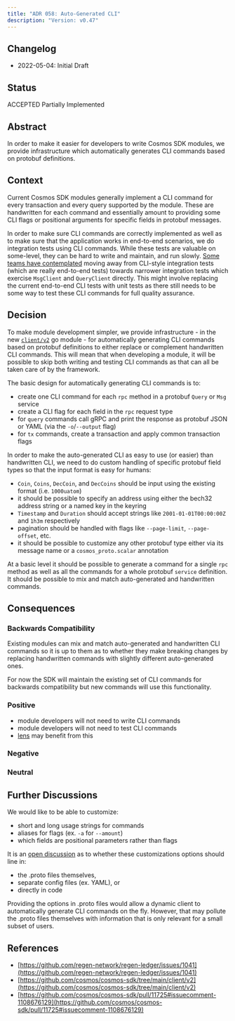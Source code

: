 ```yaml
---
title: "ADR 058: Auto-Generated CLI"
description: "Version: v0.47"
---
```


## Changelog[​](#changelog "Direct link to Changelog")

* 2022-05-04: Initial Draft

## Status[​](#status "Direct link to Status")

ACCEPTED Partially Implemented

## Abstract[​](#abstract "Direct link to Abstract")

In order to make it easier for developers to write Cosmos SDK modules, we provide infrastructure which automatically generates CLI commands based on protobuf definitions.

## Context[​](#context "Direct link to Context")

Current Cosmos SDK modules generally implement a CLI command for every transaction and every query supported by the module. These are handwritten for each command and essentially amount to providing some CLI flags or positional arguments for specific fields in protobuf messages.

In order to make sure CLI commands are correctly implemented as well as to make sure that the application works in end-to-end scenarios, we do integration tests using CLI commands. While these tests are valuable on some-level, they can be hard to write and maintain, and run slowly. [Some teams have contemplated](https://github.com/regen-network/regen-ledger/issues/1041) moving away from CLI-style integration tests (which are really end-to-end tests) towards narrower integration tests which exercise `MsgClient` and `QueryClient` directly. This might involve replacing the current end-to-end CLI tests with unit tests as there still needs to be some way to test these CLI commands for full quality assurance.

## Decision[​](#decision "Direct link to Decision")

To make module development simpler, we provide infrastructure - in the new [`client/v2`](https://github.com/cosmos/cosmos-sdk/tree/main/client/v2) go module - for automatically generating CLI commands based on protobuf definitions to either replace or complement handwritten CLI commands. This will mean that when developing a module, it will be possible to skip both writing and testing CLI commands as that can all be taken care of by the framework.

The basic design for automatically generating CLI commands is to:

* create one CLI command for each `rpc` method in a protobuf `Query` or `Msg` service
* create a CLI flag for each field in the `rpc` request type
* for `query` commands call gRPC and print the response as protobuf JSON or YAML (via the `-o`/`--output` flag)
* for `tx` commands, create a transaction and apply common transaction flags

In order to make the auto-generated CLI as easy to use (or easier) than handwritten CLI, we need to do custom handling of specific protobuf field types so that the input format is easy for humans:

* `Coin`, `Coins`, `DecCoin`, and `DecCoins` should be input using the existing format (i.e. `1000uatom`)
* it should be possible to specify an address using either the bech32 address string or a named key in the keyring
* `Timestamp` and `Duration` should accept strings like `2001-01-01T00:00:00Z` and `1h3m` respectively
* pagination should be handled with flags like `--page-limit`, `--page-offset`, etc.
* it should be possible to customize any other protobuf type either via its message name or a `cosmos_proto.scalar` annotation

At a basic level it should be possible to generate a command for a single `rpc` method as well as all the commands for a whole protobuf `service` definition. It should be possible to mix and match auto-generated and handwritten commands.

## Consequences[​](#consequences "Direct link to Consequences")

### Backwards Compatibility[​](#backwards-compatibility "Direct link to Backwards Compatibility")

Existing modules can mix and match auto-generated and handwritten CLI commands so it is up to them as to whether they make breaking changes by replacing handwritten commands with slightly different auto-generated ones.

For now the SDK will maintain the existing set of CLI commands for backwards compatibility but new commands will use this functionality.

### Positive[​](#positive "Direct link to Positive")

* module developers will not need to write CLI commands
* module developers will not need to test CLI commands
* [lens](https://github.com/strangelove-ventures/lens) may benefit from this

### Negative[​](#negative "Direct link to Negative")

### Neutral[​](#neutral "Direct link to Neutral")

## Further Discussions[​](#further-discussions "Direct link to Further Discussions")

We would like to be able to customize:

* short and long usage strings for commands
* aliases for flags (ex. `-a` for `--amount`)
* which fields are positional parameters rather than flags

It is an [open discussion](https://github.com/cosmos/cosmos-sdk/pull/11725#issuecomment-1108676129) as to whether these customizations options should line in:

* the .proto files themselves,
* separate config files (ex. YAML), or
* directly in code

Providing the options in .proto files would allow a dynamic client to automatically generate CLI commands on the fly. However, that may pollute the .proto files themselves with information that is only relevant for a small subset of users.

## References[​](#references "Direct link to References")

* [https://github.com/regen-network/regen-ledger/issues/1041](https://github.com/regen-network/regen-ledger/issues/1041)
* [https://github.com/cosmos/cosmos-sdk/tree/main/client/v2](https://github.com/cosmos/cosmos-sdk/tree/main/client/v2)
* [https://github.com/cosmos/cosmos-sdk/pull/11725#issuecomment-1108676129](https://github.com/cosmos/cosmos-sdk/pull/11725#issuecomment-1108676129)

